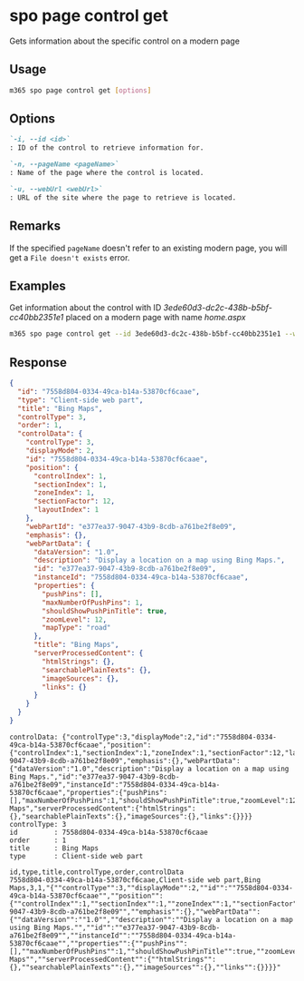 
# spo page control get

Gets information about the specific control on a modern page

## Usage

```sh
m365 spo page control get [options]
```

## Options

```md defintion-list
`-i, --id <id>`
: ID of the control to retrieve information for.

`-n, --pageName <pageName>`
: Name of the page where the control is located.

`-u, --webUrl <webUrl>`
: URL of the site where the page to retrieve is located.
```

<Global />

## Remarks

If the specified `pageName` doesn't refer to an existing modern page, you will get a `File doesn't exists` error.

## Examples

Get information about the control with ID _3ede60d3-dc2c-438b-b5bf-cc40bb2351e1_ placed on a modern page with name _home.aspx_

```sh
m365 spo page control get --id 3ede60d3-dc2c-438b-b5bf-cc40bb2351e1 --webUrl https://contoso.sharepoint.com/sites/team-a --pageName home.aspx
```


## Response

<Tabs>
  <TabItem value="json" label="JSON">

  ```json
  {
    "id": "7558d804-0334-49ca-b14a-53870cf6caae",
    "type": "Client-side web part",
    "title": "Bing Maps",
    "controlType": 3,
    "order": 1,
    "controlData": {
      "controlType": 3,
      "displayMode": 2,
      "id": "7558d804-0334-49ca-b14a-53870cf6caae",
      "position": {
        "controlIndex": 1,
        "sectionIndex": 1,
        "zoneIndex": 1,
        "sectionFactor": 12,
        "layoutIndex": 1
      },
      "webPartId": "e377ea37-9047-43b9-8cdb-a761be2f8e09",
      "emphasis": {},
      "webPartData": {
        "dataVersion": "1.0",
        "description": "Display a location on a map using Bing Maps.",
        "id": "e377ea37-9047-43b9-8cdb-a761be2f8e09",
        "instanceId": "7558d804-0334-49ca-b14a-53870cf6caae",
        "properties": {
          "pushPins": [],
          "maxNumberOfPushPins": 1,
          "shouldShowPushPinTitle": true,
          "zoomLevel": 12,
          "mapType": "road"
        },
        "title": "Bing Maps",
        "serverProcessedContent": {
          "htmlStrings": {},
          "searchablePlainTexts": {},
          "imageSources": {},
          "links": {}
        }
      }
    }
  }
  ```

  </TabItem>
  <TabItem value="text" label="Text">

  ```text
  controlData: {"controlType":3,"displayMode":2,"id":"7558d804-0334-49ca-b14a-53870cf6caae","position":{"controlIndex":1,"sectionIndex":1,"zoneIndex":1,"sectionFactor":12,"layoutIndex":1},"webPartId":"e377ea37-9047-43b9-8cdb-a761be2f8e09","emphasis":{},"webPartData":{"dataVersion":"1.0","description":"Display a location on a map using Bing Maps.","id":"e377ea37-9047-43b9-8cdb-a761be2f8e09","instanceId":"7558d804-0334-49ca-b14a-53870cf6caae","properties":{"pushPins":[],"maxNumberOfPushPins":1,"shouldShowPushPinTitle":true,"zoomLevel":12,"mapType":"road"},"title":"Bing Maps","serverProcessedContent":{"htmlStrings":{},"searchablePlainTexts":{},"imageSources":{},"links":{}}}}
  controlType: 3
  id         : 7558d804-0334-49ca-b14a-53870cf6caae
  order      : 1
  title      : Bing Maps
  type       : Client-side web part
  ```

  </TabItem>
  <TabItem value="csv" label="CSV">

  ```csv
  id,type,title,controlType,order,controlData
  7558d804-0334-49ca-b14a-53870cf6caae,Client-side web part,Bing Maps,3,1,"{""controlType"":3,""displayMode"":2,""id"":""7558d804-0334-49ca-b14a-53870cf6caae"",""position"":{""controlIndex"":1,""sectionIndex"":1,""zoneIndex"":1,""sectionFactor"":12,""layoutIndex"":1},""webPartId"":""e377ea37-9047-43b9-8cdb-a761be2f8e09"",""emphasis"":{},""webPartData"":{""dataVersion"":""1.0"",""description"":""Display a location on a map using Bing Maps."",""id"":""e377ea37-9047-43b9-8cdb-a761be2f8e09"",""instanceId"":""7558d804-0334-49ca-b14a-53870cf6caae"",""properties"":{""pushPins"":[],""maxNumberOfPushPins"":1,""shouldShowPushPinTitle"":true,""zoomLevel"":12,""mapType"":""road""},""title"":""Bing Maps"",""serverProcessedContent"":{""htmlStrings"":{},""searchablePlainTexts"":{},""imageSources"":{},""links"":{}}}}"
  ```

  </TabItem>
</Tabs>
